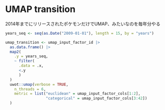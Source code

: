 # UMAP transition


2014年までにリリースされたポケモンだけでUMAP、みたいなのを毎年分やる

```r
years_seq <- seq(as.Date("2009-01-01"), length = 15, by = "years")

umap_transition <- umap_input_factor_id |> 
  as.data.frame() |> 
  map2(
    .y = years_seq,
    ~ filter(
      .data = .x,
      <.y
      )
  )
  uwot::umap(verbose = TRUE, 
    n_threads = 6,
    metric = list("euclidean" = umap_input_factor_cols[1:2],
                  "categorical" = umap_input_factor_cols[3:42])
  )
```

